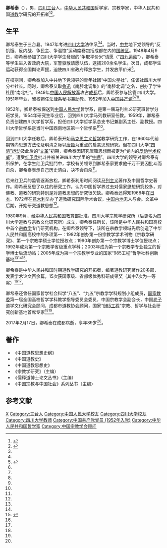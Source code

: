 {{Infobox person
| name            = 卿希泰
| image name      = 
| caption         =  
| sex             = 男
| party           = {{CPC}}
| birth_name      = 
| birth_date      = 1927年12月
| birth_place     = {{ROC-1921|四川省}}[[三台縣|三台縣]]
| nationality     =  {{ROC-1921}}（1927年－1928年）<br>{{ROC}}（1928年－1949年）<br>{{PRC}}（1949年－2017年）
| death_date      = {{Death date and age|2017|2|17|1927|12}}
| death_place     = {{PRC|湖北省}}[[武汉市|武汉市]]
| spouse          = 
| education       = 
| profession      = 
| 母校             = 
| 职业             = [[哲学家|哲学家]]、宗教學家
}}
'''卿希泰'''（{{bd|1927年|12月|2017年|2月17日}}），男，[[四川省|四川]][[三台县|三台]]人，[[中华人民共和国|中华人民共和国]]哲学家、宗教学家，中华人民共和国[[道教|道教]]学研究的开拓者<ref name=pp>{{Cite web |url = http://www.thepaper.cn/newsDetail_forward_1621703 |title = 中国道教研究泰斗卿希泰教授因病辞世，享年90岁 |author =  |date = 2017-02-18 |publisher = 澎湃新闻 |language =  |accessdate =  |quote =  |archive-date = 2017-02-19 |archive-url = https://web.archive.org/web/20170219170323/http://www.thepaper.cn/newsDetail_forward_1621703 |dead-url = no }}</ref><ref name=suo>{{Cite web|url =http://www.taoism.cc/index.php?do=view&id=15|title =卿希泰|author =|date =|publisher =四川大学道教与宗教文化研究所|language =|accessdate =2017-02-18|quote =|archive-date =2019-08-09|archive-url =https://web.archive.org/web/20190809055611/http://www.taoism.cc/index.php?do=view&id=15|dead-url =yes}}</ref>。

== 生平 ==
卿希泰生于三台县。1947年考进[[四川大学|四川大学]]法律系<ref name=pp/><ref name=suo/>。当时，[[中共|中共]]地下党领导的“反饥饿、反内战、争民主、争温饱”运动席卷包括成都在内的[[国统区|国统区]]。1948年4月9日，卿希泰参加了四川大学学生發起的“争取平价米”请愿（“[[四九运动|四九运动]]”），卿希泰等学生进入省政府大院，军警驱散请愿队伍，逮捕200余名学生。次日，成都学生运动获得全国舆论声援，迫使四川省政府释放学生，并发放平价米<ref name=qq>{{Cite web |url = http://rufodao.qq.com/a/20170218/020807.htm |title = 道教泰斗卿希泰：我把自己的一生贡献给了党的事业 |author =  |date = 2017-02-18 |publisher = 腾讯网 |language =  |accessdate =  |quote =  |archive-date = 2019-11-29 |archive-url = https://web.archive.org/web/20191129004452/https://rufodao.qq.com/a/20170218/020807.htm |dead-url = no }}</ref>。

在校期间，卿希泰加入中共地下党领导的青年社团“中国火星社”，任该社四川大学分社社长。同时，卿希泰又取[[鲁迅|鲁迅]]《南腔北调集》的“南腔北调”之名，创办了学生社团“南北社”。1949年[[中国人民解放军|中国人民解放军]]攻占[[成都|成都]]后，卿希泰参与接管四川大学。1951年毕业，留校担任法律系秘书兼助教。1952年加入[[中国共产党|中国共产党]]<ref name=pp/><ref name=suo/><ref name=qq/>。

1952年，卿希泰被保送到[[中国人民大学|中国人民大学]]哲学系，是第一届马列主义研究班哲学分班学员。1954年研究生毕业后，回到四川大学马列教研室任教。1959年，卿希泰负责创建四川大学哲学系，担任四川大学哲学系总支书记兼副系主任、副教授。四川大学哲学系是当时中国西南地区第一个哲学系<ref name=pp/><ref name=suo/>。

回到四川大学任教后，卿希泰开始[[马克思主义哲学|马克思主义哲学]]教学研究工作，在1960年代前期转向思想方法论及明清之际以[[唐甄|唐甄]]为重点的启蒙思想研究。但在四川大学[[四清运动|“四清”运动]]及此后的“[[文革|文革]]”初期，卿希泰因研究唐甄思想而被定为“党内的[[反动学术权威|反动学术权威]]”，遭受[[红卫兵|红卫兵]]批斗并被关进四川大学里的“[[牛棚_(文革用语)|牛棚]]”。四川大学的领导对卿希泰有所保护，在学生红卫兵批鬥中，学校有关领导到卿希泰家要求他千万不要因批斗而自杀，卿希泰表示自己历史清白，决不会自杀<ref name=qq/>。

后来红卫兵的监管逐渐放松，卿希泰利用时间阅读[[马列主义|马列主义]]著作及中国哲学史著作。卿希泰反思了以往的研究工作，认为中国哲学界过去对儒家思想研究较多，对佛教、道教的研究特别是对道教思想的研究很欠缺。卿希泰还得知1968年在[[日本|日本]]、1972年在[[意大利|意大利]]举办了道教研究国际学术会议，[[中国内地|中国内地]]无人与会。文革中后期，开始研究道教思想<ref name=qq/>。

1980年9月，经[[中华人民共和国教育部|中华人民共和国教育部]]批准，四川大学宗教学研究所（后更名为四川大学道教与宗教文化研究所）成立，卿希泰任所长，该所是中华人民共和国高校中首个[[宗教学|宗教学]]专门研究机构。在卿希泰领导下，该所在宗教学领域先后创造了中华人民共和国高校中的多项第一：1982年创办第一份宗教学学术刊物《宗教学研究》、第一个宗教学硕士学位授权点；1990年创办第一个宗教学博士学位授权点；1992年成为第一个宗教学省级重点学科；2003年成为第一个宗教学专业独立的哲学博士后流动站；2005年成为第一个宗教学专业的国家“985工程”哲学社科创新基地<ref name=pp/><ref name=suo/><ref>{{Cite web|url =http://iwr.cass.cn/jg/201007/t20100706_4144.htm|title =四川大学道教与宗教文化研究所|author =|date =2010-07-06|publisher =中国宗教学术网|language =|accessdate =|quote =|deadurl =yes|archiveurl =https://web.archive.org/web/20170220092801/http://iwr.cass.cn/jg/201007/t20100706_4144.htm|archivedate =2017-02-20}}</ref>。

卿希泰是中华人民共和国时期道教学研究的开拓者，编著道教研究著作20多部，发表学术论文百余篇，15次获国家级、省部级优秀科研成果奖（其中7次为一等奖）<ref name=pp/><ref name=suo/>。

卿希泰还曾任国家哲学社会科学“八五”、“九五”宗教学学科规划小组成员，[[国家教委|国家教委]]第一届全国高校哲学学科教学指导委员会委员，中国宗教学会副会长，中国[[老子|老子]]道学文化研究会顾问，成都市道教协会顾问，国家“[[985工程|985工程]]”宗教、哲学与社会研究创新基地首席专家<ref name=pp/><ref name=suo/>。

2017年2月17日，卿希泰在成都病逝，享年89岁<ref name=pp/>。

== 著作 ==
*《中国道教思想史纲》
*《中国道教史》
*《中国道教思想史》
*《宗教学研究》（主编）
*《儒释道博士论文丛书》（主编）
*《中国宗教与中国社会》系列丛书（主编）

== 参考文献 ==
{{reflist}}

{{Navboxes
| title  = 卿希泰在[[中国宗教学会|中国宗教学会]]的职务
| list1  =
{{中国宗教学会第六届理事会}}
}}

{{Authority control}}
{{DEFAULTSORT:Qing卿}}
[[Category:卿姓|X]]
[[Category:三台人|Category:三台人]]
[[Category:中国人民大学校友|Category:中国人民大学校友]]
[[Category:四川大学校友|Category:四川大学校友]]
[[Category:四川大学教师|Category:四川大学教师]]
[[Category:中国共产党党员_(1952年入党)|Category:中国共产党党员 (1952年入党)]]
[[Category:中华人民共和国哲学家|Category:中华人民共和国哲学家]]
[[Category:中国宗教学会顾问|Category:中国宗教学会顾问]]